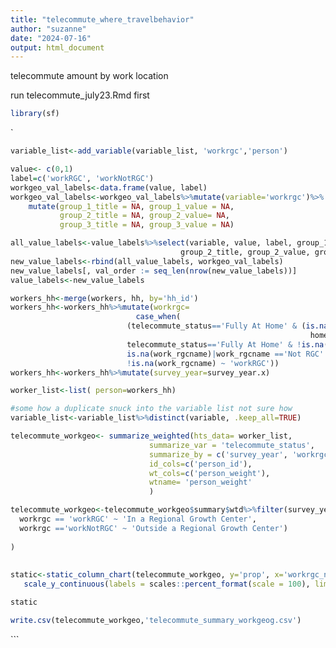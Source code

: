 ```yaml
---
title: "telecommute_where_travelbehavior"
author: "suzanne"
date: "2024-07-16"
output: html_document
---
```


telecommute amount by work location

run telecommute_july23.Rmd first
```r
library(sf)
```

`

```r
variable_list<-add_variable(variable_list, 'workrgc','person')

value<- c(0,1)
label=c('workRGC', 'workNotRGC')
workgeo_val_labels<-data.frame(value, label)
workgeo_val_labels<-workgeo_val_labels%>%mutate(variable='workrgc')%>%
    mutate(group_1_title = NA, group_1_value = NA,
           group_2_title = NA, group_2_value= NA,
           group_3_title = NA, group_3_value = NA)

all_value_labels<-value_labels%>%select(variable, value, label, group_1_title, group_1_value,
                                      group_2_title, group_2_value, group_3_title, group_3_value)
new_value_labels<-rbind(all_value_labels, workgeo_val_labels)
new_value_labels[, val_order := seq_len(nrow(new_value_labels))]
value_labels<-new_value_labels  


```

```r
workers_hh<-merge(workers, hh, by='hh_id')
workers_hh<-workers_hh%>%mutate(workrgc=
                            case_when(
                          (telecommute_status=='Fully At Home' & (is.na(home_rgcname)|
                                                                   home_rgcname=='Not RGC'))~ 'workNotRGC',
                          telecommute_status=='Fully At Home' & !is.na(home_rgcname)~ 'workRGC',
                          is.na(work_rgcname)|work_rgcname =='Not RGC' ~ 'workNotRGC',
                          !is.na(work_rgcname) ~ 'workRGC'))
workers_hh<-workers_hh%>%mutate(survey_year=survey_year.x)
```



```r

worker_list<-list( person=workers_hh)

```

```r
#some how a duplicate snuck into the variable list not sure how
variable_list<-variable_list%>%distinct(variable, .keep_all=TRUE)
```

```r

telecommute_workgeo<- summarize_weighted(hts_data= worker_list,
                               summarize_var = 'telecommute_status',
                               summarize_by = c('survey_year', 'workrgc'),
                               id_cols=c('person_id'),
                               wt_cols=c('person_weight'),
                               wtname= 'person_weight'
                               )

```


```r

telecommute_workgeo<-telecommute_workgeo$summary$wtd%>%filter(survey_year=='2023')%>%mutate(moe=prop_se*1.645)%>%mutate(telecommute_status=factor(telecommute_status, levels=c('Fully In Person', 'Hybrid', 'Fully At Home')))%>%mutate(workrgc_name=case_when(
  workrgc == 'workRGC' ~ 'In a Regional Growth Center',
  workrgc =='workNotRGC' ~ 'Outside a Regional Growth Center')
  
)
                                                                                                                                                                                                    
                                                                                                   
static<-static_column_chart(telecommute_workgeo, y='prop', x='workrgc_name', fill='telecommute_status') + theme(axis.text.x=element_text(size=16), axis.text.y=element_text(size=16),legend.text = element_text(size=16), axis.title.y=element_text(size=20), axis.title.x=element_text(size=20))+
   scale_y_continuous(labels = scales::percent_format(scale = 100), limits=c(0,1))

static

write.csv(telecommute_workgeo,'telecommute_summary_workgeog.csv')

```

```

